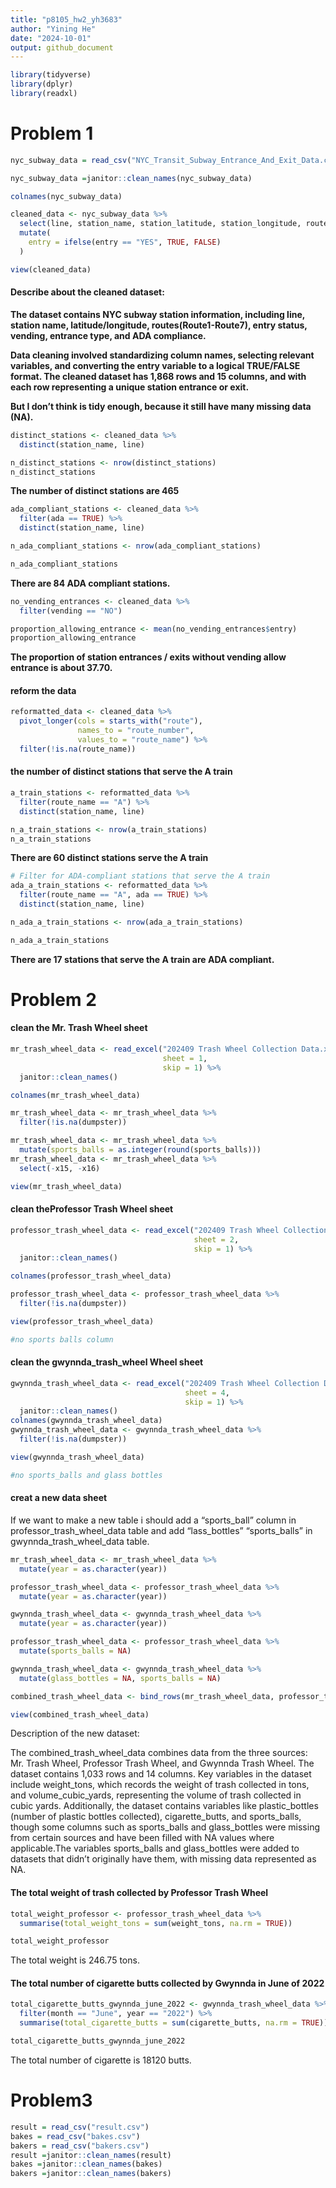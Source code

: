 ```yaml
---
title: "p8105_hw2_yh3683"
author: "Yining He"
date: "2024-10-01"
output: github_document
---
```


```r
library(tidyverse)
library(dplyr)
library(readxl)

```


# Problem 1
```r
nyc_subway_data = read_csv("NYC_Transit_Subway_Entrance_And_Exit_Data.csv")

nyc_subway_data =janitor::clean_names(nyc_subway_data)

colnames(nyc_subway_data)

cleaned_data <- nyc_subway_data %>%
  select(line, station_name, station_latitude, station_longitude, route1, route2, route3, route4, route5, route6, route7, entry, vending, entrance_type, ada) %>%
  mutate(
    entry = ifelse(entry == "YES", TRUE, FALSE)  
  )
```

```r
view(cleaned_data)
```
#### Describe about the cleaned dataset:
**The dataset contains NYC subway station information, including line, station name, latitude/longitude, routes(Route1-Route7), entry status, vending, entrance type, and ADA compliance.** 

**Data cleaning involved standardizing column names, selecting relevant variables, and converting the entry variable to a logical TRUE/FALSE format. The cleaned dataset has 1,868 rows and 15 columns, and with each row representing a unique station entrance or exit.**

**But I don't think is tidy enough, because it still have many missing data (NA).**

```r
distinct_stations <- cleaned_data %>% 
  distinct(station_name, line) 

n_distinct_stations <- nrow(distinct_stations)
n_distinct_stations

```
**The number of distinct stations are 465**

```r
ada_compliant_stations <- cleaned_data %>%
  filter(ada == TRUE) %>%
  distinct(station_name, line)

n_ada_compliant_stations <- nrow(ada_compliant_stations)

n_ada_compliant_stations
```
**There are 84 ADA compliant stations.**


```r
no_vending_entrances <- cleaned_data %>%
  filter(vending == "NO")

proportion_allowing_entrance <- mean(no_vending_entrances$entry)
proportion_allowing_entrance
```
**The proportion of station entrances / exits without vending allow entrance is about 37.70.**

#### reform the data
```r
reformatted_data <- cleaned_data %>%
  pivot_longer(cols = starts_with("route"), 
               names_to = "route_number", 
               values_to = "route_name") %>%
  filter(!is.na(route_name)) 

```

#### the number of distinct stations that serve the A train
```r
a_train_stations <- reformatted_data %>%
  filter(route_name == "A") %>%
  distinct(station_name, line)

n_a_train_stations <- nrow(a_train_stations)
n_a_train_stations

```
**There are 60 distinct stations serve the A train**


```r
# Filter for ADA-compliant stations that serve the A train
ada_a_train_stations <- reformatted_data %>%
  filter(route_name == "A", ada == TRUE) %>%
  distinct(station_name, line)

n_ada_a_train_stations <- nrow(ada_a_train_stations)

n_ada_a_train_stations

```
**There are 17 stations that serve the A train are ADA compliant.**

# Problem 2

#### clean the Mr. Trash Wheel sheet

```r

mr_trash_wheel_data <- read_excel("202409 Trash Wheel Collection Data.xlsx", 
                                  sheet = 1,   
                                  skip = 1) %>%  
  janitor::clean_names()  

colnames(mr_trash_wheel_data)

mr_trash_wheel_data <- mr_trash_wheel_data %>%
  filter(!is.na(dumpster))

mr_trash_wheel_data <- mr_trash_wheel_data %>%
  mutate(sports_balls = as.integer(round(sports_balls)))
mr_trash_wheel_data <- mr_trash_wheel_data %>%
  select(-x15, -x16)

view(mr_trash_wheel_data)
```


#### clean theProfessor Trash Wheel sheet
```r
professor_trash_wheel_data <- read_excel("202409 Trash Wheel Collection Data.xlsx", 
                                         sheet = 2,   
                                         skip = 1) %>%  
  janitor::clean_names()  

colnames(professor_trash_wheel_data)

professor_trash_wheel_data <- professor_trash_wheel_data %>%
  filter(!is.na(dumpster))

view(professor_trash_wheel_data)

#no sports balls column
```

#### clean the gwynnda_trash_wheel Wheel sheet

```r
gwynnda_trash_wheel_data <- read_excel("202409 Trash Wheel Collection Data.xlsx", 
                                       sheet = 4,   
                                       skip = 1) %>%  
  janitor::clean_names()  
colnames(gwynnda_trash_wheel_data)
gwynnda_trash_wheel_data <- gwynnda_trash_wheel_data %>%
  filter(!is.na(dumpster))

view(gwynnda_trash_wheel_data)

#no sports_balls and glass bottles
```
#### creat a new data sheet

If we want to make a new table i should add a "sports_ball" column in professor_trash_wheel_data table and add "lass_bottles" "sports_balls" in gwynnda_trash_wheel_data table.

```r
mr_trash_wheel_data <- mr_trash_wheel_data %>%
  mutate(year = as.character(year))

professor_trash_wheel_data <- professor_trash_wheel_data %>%
  mutate(year = as.character(year))

gwynnda_trash_wheel_data <- gwynnda_trash_wheel_data %>%
  mutate(year = as.character(year))

professor_trash_wheel_data <- professor_trash_wheel_data %>%
  mutate(sports_balls = NA)

gwynnda_trash_wheel_data <- gwynnda_trash_wheel_data %>%
  mutate(glass_bottles = NA, sports_balls = NA)

combined_trash_wheel_data <- bind_rows(mr_trash_wheel_data, professor_trash_wheel_data, gwynnda_trash_wheel_data)

view(combined_trash_wheel_data)

```

Description of the new dataset:

The combined_trash_wheel_data combines data from the three sources: Mr. Trash Wheel, Professor Trash Wheel, and Gwynnda Trash Wheel. 
The dataset contains 1,033 rows and 14 columns.
Key variables in the dataset include weight_tons, which records the weight of trash collected in tons, and volume_cubic_yards, representing the volume of trash collected in cubic yards. Additionally, the dataset contains variables like plastic_bottles (number of plastic bottles collected), cigarette_butts, and sports_balls, though some columns such as sports_balls and glass_bottles were missing from certain sources and have been filled with NA values where applicable.The variables sports_balls and glass_bottles were added to datasets that didn’t originally have them, with missing data represented as NA.




#### The total weight of trash collected by Professor Trash Wheel
```r
total_weight_professor <- professor_trash_wheel_data %>%
  summarise(total_weight_tons = sum(weight_tons, na.rm = TRUE))

total_weight_professor
```
The total weight is 246.75 tons.

#### The total number of cigarette butts collected by Gwynnda in June of 2022
```r
total_cigarette_butts_gwynnda_june_2022 <- gwynnda_trash_wheel_data %>%
  filter(month == "June", year == "2022") %>%
  summarise(total_cigarette_butts = sum(cigarette_butts, na.rm = TRUE))

total_cigarette_butts_gwynnda_june_2022

```
The total number of cigarette is 18120 butts.


# Problem3

```r
result = read_csv("result.csv")
bakes = read_csv("bakes.csv")
bakers = read_csv("bakers.csv")
result =janitor::clean_names(result)
bakes =janitor::clean_names(bakes)
bakers =janitor::clean_names(bakers)
```











